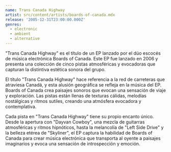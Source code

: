 ```yaml
---
name: Trans Canada Highway
artist: src/content/artists/boards-of-canada.mdx
release: '2005-12-31T23:00:00.000Z'
genres:
  - electronic
  - ambient
  - alternative
---
```



"Trans Canada Highway" es el título de un EP lanzado por el dúo escocés de música electrónica Boards of Canada. Este EP fue lanzado en 2006 y presenta una colección de cinco pistas atmosféricas y evocadoras que capturan la distintiva estética sonora del grupo.

El título "Trans Canada Highway" hace referencia a la red de carreteras que atraviesa Canadá, y esta alusión geográfica se refleja en la música del EP. Boards of Canada crea paisajes sonoros que evocan una sensación de viaje y exploración. Las pistas están llenas de texturas cálidas, melodías nostálgicas y ritmos sutiles, creando una atmósfera evocadora y contemplativa.

Cada pista en "Trans Canada Highway" tiene su propio encanto único. Desde la apertura con "Dayvan Cowboy", una mezcla de guitarras atmosféricas y ritmos hipnóticos, hasta la melancolía de "Left Side Drive" y la belleza etérea de "Skyliner", el EP captura la habilidad de Boards of Canada para crear música electrónica que transporta al oyente a paisajes imaginarios y evoca una sensación de introspección y emoción.
